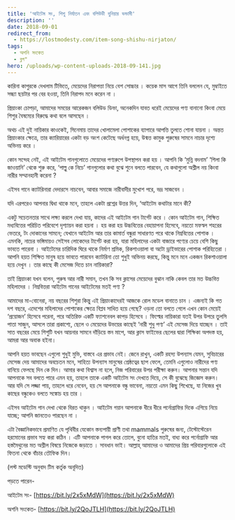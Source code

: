 ```yaml
---
title: 'আইটেম সং, শিশু নির্যাতন এবং বলিউডী দুনিয়ার ভন্ডামী'
description: ''
date: 2018-09-01
redirect_from:
  - https://lostmodesty.com/item-song-shishu-nirjaton/
tags:
  - অশনি সংকেত
  - ব্লগ"
hero: /uploads/wp-content-uploads-2018-09-141.jpg
---
```


কারিনা কাপুরকে দেখলাম টিভিতে, মেয়েদের নিরাপত্তা নিয়ে বেশ সোচ্চার । কয়েক মাস আগে তিনি বললেন যে, মুম্বাইতে সন্ধ্যা ছয়টার পর বের হওয়া, তিনি নিরাপদ মনে করেন না ।

প্রিয়াংকা চোপড়া, আমাদের সময়ের আরেকজন বলিউড ডিভা, অনেকদিন যাবত ধরেই মেয়েদের পণ্য বানানো কিংবা মেয়ে শিশুর বৈষম্যের বিরুদ্ধে কথা বলে আসছেন ।

অথচ এই দুই নায়িকার কাওকেই, সিনেমায় তাদের খোলামেলা পোশাকের ব্যাপারে আপত্তি তুলতে শোনা যায়না । অন্তত প্রিয়াংকার ক্ষেত্রে, তার ক্যারিয়ারের একটা বড় অংশ কেটেছে অর্ধনগ্ন হয়ে, উন্মত্ত কামুক পুরুষের সামনে নাচার দৃশ্যে অভিনয় করে ।

কোন সন্দেহ নেই, এই আইটেম গানগুলোতে মেয়েদের পণ্যরুপে উপস্থাপন করা হয় । আপনি কি ‘মুন্নি বদনাম’ ‘শিলা কি জাওয়ানি’ থেকে শুরু করে, ‘পাল্লু কে নিচে’ গানগুলোর কথা বুঝে শুনে বলতে পারবেন, যে কথাগুলো অশ্লীল নয় কিংবা নারীর সম্মানহানী করেনা ?

এইসব গানে ক্যাটরিনারা দেদারসে নাচবেন, আবার সমাজে নারীবাদীর মুখোশ পরে, ভদ্র সাজবেন ।

যদি এরপরেও আপনার দ্বিধা থাকে মনে, তাহলে একটা প্রশ্নের উত্তর দিন, ‘আইটেম কথাটার মানে কী?

একটু সচেতনতার সাথে লক্ষ্য করলে দেখা যায়, কাদের এই আইটেম গান টার্গেট করে । কোন আইটেম গান, শিক্ষিত মধ্যবিত্তের পরিচিত পরিবেশে দৃশ্যায়ন করা হয়না । হয় করা হয় উচ্চবিত্তের বেহায়াপনা হিসেবে, নয়তো মফস্বল শহরের ভেতরে, টং দোকানের সামনে; যেখানে আইটেম আর তার কামার্ত বন্ধুরা সাধারণত পরে থাকে নিম্নবিত্তের পোশাক । এমনকি, নাচের ভঙ্গিমায়ও সেইসব লোকেদের টার্গেট করা হয়, যারা মহিলাদের একটা বাজারে পণ্যের চেয়ে বেশি কিছু ভাবতে পারেনা । আইটেমের চারিদিক ঘিরে থাকে নির্মাণ শ্রমিক, রিকশাওয়ালা বা অটো ড্রাইভারের পোশাক পরিহিতেরা । আপনি হয়ত শিক্ষিত মানুষ হয়ে ভাবতে পারবেন ক্যাটরিনা তো শুধুই অভিনয় করছে, কিন্তু মনে মনে একজন রিকশাওয়ালা হয়ে দেখুন । তার কাছে কী মেসেজ দিতে চান নায়িকারা?

তাই প্রিয়াংকা যখন বলেন, পুরুষ আর নারী সমান, তখন কি সব ক্লাসের মেয়েদের বুঝান নাকি কেবল তার মত উচ্চবিত্ত মহিলাদের । নিম্নবিত্তরা আইটেম গানের আইটেমের মতই পণ্য ?

আমাদের মা-বোনেরা, নয় বছরের শিশুরা কিন্তু এই প্রিয়াংকাদেরই আজকে রোল মডেল বানাতে চান । এজন্যই কি গত দশ বছরে, এদেশের মহিলাদের পোশাকের ক্ষেত্রে বিপ্লব সাধিত হয়ে গেছে? ওড়না তো বলতে গেলে এখন কোন মেয়েই ‘প্রয়োজন’ হিসেবে পরেনা, পরে অতিরিক্ত একটি ফ্যাশনেবল কাপড় হিসেবে । ফিল্মের নায়িকারা যতই উপর উপরে তুলসি পাতা সাজুন, আসলে তারা প্রকাশ্যে, ছেলে ও মেয়েদের উভয়ের কাছেই ‘নারী শুধু পণ্য’ এই মেসেজ দিয়ে যাচ্ছেন । তাই সাত বছরের মেয়ে শিশুটি যখন আয়নার সামনে দাঁড়িয়ে স্তন মাপে, আর ক্লাস ফাইভের ছেলের দ্বারা শিক্ষিকা অপদস্ত হয়, আমরা আর অবাক হইনা।

আপনি হয়ত ভাবছেন এগুলো শুধুই মুভি, বাস্তবে এর প্রভাব নেই। জেনে রাখুন, একটি রহস্য উপন্যাস যেমন, সুবিচারের মেসেজ দেয় আমাদের অবচেতন মনে, সাহিত্য উপন্যাস মানুষের শ্রেষ্ঠত্বের ছাপ ফেলে, তেমনি এগুলোও নারীদের পণ্য বানিয়ে ফেলছে দিন কে দিন। আমার কথা বিশ্বাস না হলে, নিজ পরিবারের উপর পরীক্ষা করুন। আপনার সন্তান যদি আপনাকে সব বলতে পারে এমন হয়, তাহলে তাকে একটি আইটেম সং দেখতে দিয়ে, সে কী বুঝেছে জিজ্ঞেস করুন। আর যদি সে লজ্জা পায়, তাহলে ধরে নেবেন, হয় সে আপনাকে বন্ধু ভাবেনা, নয়তো এমন কিছু শিখেছে, যা নিজের খুব কাছের বন্ধুকেও বলতে সঙ্কোচ হয় তার ।

এইসব আইটেম গান দেখা থেকে বিরত থাকুন । আইটেম গয়ান আপনাকে ধীরে ধীরে পর্নোগ্রাফির দিকে এগিয়ে নিয়ে যাচ্ছে; আপনি জানতেও পারছেন না ।

এটা বৈজ্ঞানিকভাবে প্রমাণিত যে পৃথিবীর যেকোন স্তন্যপায়ী প্রাণী তথা mammals পুরুষের জন্য, টেস্টোস্টেরেন হরমোনের প্রভাব সহ্য করা কঠিন । এটি আপনাকে পাগল করে তোলে, বুনো হাতির মতই, বাধ্য করে পর্নোগ্রাফি আর হস্তমৈথুনের মত অশ্লীল বিষয়ে নিজেকে জড়াতে । সাবধান ভাই। আল্লাহ্‌ আমাদের ও আমাদের প্রিয় পরিবারগুলোকে এই ফিতনা থেকে বাঁচার তৌফিক দিন।

(লস্ট মডেস্টি অনুবাদ টিম কর্তৃক অনূদিত)

পড়তে পারেন-

আইটেম সং- [https://bit.ly/2x5xMdW](https://bit.ly/2x5xMdW)

অশনি সংকেত- [https://bit.ly/2QoJTLH](https://bit.ly/2QoJTLH)
